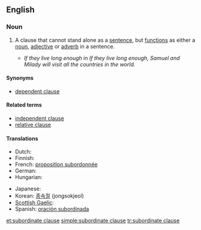 ==English==

===Noun===
{{en-noun|sg=[[subordinate]] [[clause]]}}

# {{grammar}} A clause that cannot stand alone as a [[sentence]], but [[function]]s as either a [[noun]], [[adjective]] or [[adverb]] in a sentence.
#* ''If they live long enough'' in ''If they live long enough, Samuel and Milady will visit all the countries in the world.''

====Synonyms====
* [[dependent clause]]

====Related terms====
* [[independent clause]]
* [[relative clause]]

====Translations====
{{trans-top|a clause that cannot stand alone}}
* Dutch: {{t+|nl|bijzin|m}}
* Finnish: {{t-|fi|sivulause}}
* French: [[proposition subordonnée]] {{f}}
* German: {{t+|de|Nebensatz|m}}
* Hungarian: {{t|hu|alárendelt mondat}}
{{trans-mid}}
* Japanese: {{t|ja|従属節|tr=jūzokusetsu}}
* Korean: [[종속절]] (jongsokjeol)
* [[Scottish Gaelic]]: {{t|gd|fo-chlàs|m|xs=Scottish Gaelic}}
* Spanish: [[oración subordinada]] {{f}}
{{trans-bottom}}

[[et:subordinate clause]]
[[simple:subordinate clause]]
[[tr:subordinate clause]]